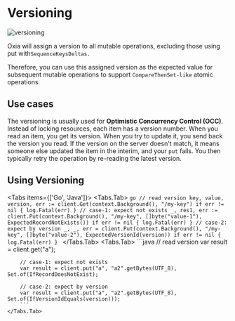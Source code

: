 
# Versioning

![versioning](/features/versioning.png)

Oxia will assign a version to all mutable operations, excluding those using put with`SequenceKeysDeltas.`

Therefore, you can use this assigned version as the expected value for subsequent mutable operations to support `CompareThenSet-like` atomic operations.

## Use cases

The versioning is usually used for **Optimistic Concurrency Control (OCC)**. Instead of locking resources, each item has a version number. When you read an item, you get its version. When you try to update it, you send back the version you read. If the version on the server doesn't match, it means someone else updated the item in the interim, and your `put` fails. You then typically retry the operation by re-reading the latest version.


## Using Versioning

<Tabs items={['Go', 'Java']}>
    <Tabs.Tab>
        ```go
        // read version
        key, value, version, err := client.Get(context.Background(), "/my-key")
        if err != nil {
            log.Fatal(err)
        }
        // case-1: expect not exists
        _, res1, err := client.Put(context.Background(), "/my-key", []byte("value-1"), ExpectedRecordNotExists())
        if err != nil {
            log.Fatal(err)
        }
        // case-2: expect by version
        _, _, err = client.Put(context.Background(), "/my-key", []byte("value-2"), ExpectedVersionId(version))
        if err != nil {
            log.Fatal(err)
        }
        ```
    </Tabs.Tab>
    <Tabs.Tab>
        ```java
        // read version
        var result = client.get("a");

        // case-1: expect not exists
        var result = client.put("a", "a2".getBytes(UTF_8), Set.of(IfRecordDoesNotExist);

        // case-2: expect by version
        var result = client.put("a", "a2".getBytes(UTF_8), Set.of(IfVersionIdEquals(version)));
        ```
    </Tabs.Tab>
</Tabs>
